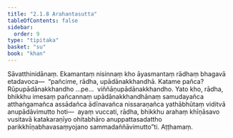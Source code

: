 ```yaml
---
title: "2.1.8 Arahantasutta"
tableOfContents: false
sidebar:
  order: 9
type: "tipitaka"
basket: "su"
book: "khan"
---
```



<DynamicBreadcrumb />

<Division number="167" book="khan" bookNo="13" page="157">

<Paragraph number="839" book="khan">
Sāvatthinidānaṃ. Ekamantaṃ nisinnaṃ kho āyasmantaṃ rādhaṃ bhagavā etadavoca—  “pañcime, rādha, upādānakkhandhā. Katame pañca? Rūpupādānakkhandho …pe…  viññāṇupādānakkhandho. Yato kho, rādha, bhikkhu imesaṃ pañcannaṃ upādānakkhandhānaṃ samudayañca atthaṅgamañca assādañca ādīnavañca nissaraṇañca yathābhūtaṃ viditvā anupādāvimutto hoti—  ayaṃ vuccati, rādha, bhikkhu arahaṃ khīṇāsavo vusitavā katakaraṇīyo ohitabhāro anuppattasadattho parikkhīṇabhavasaṃyojano sammadaññāvimutto”ti.

</Paragraph>
</Division>

<Paragraph number="840" type="center" book="khan">
Aṭṭhamaṃ.
</Paragraph>